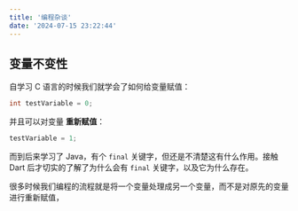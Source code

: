 ```yaml
---
title: '编程杂谈'
date: '2024-07-15 23:22:44'
---
```


## 变量不变性

自学习 C 语言的时候我们就学会了如何给变量赋值：

```c
int testVariable = 0;
```

并且可以对变量 **重新赋值**：

```c
testVariable = 1;
```

而到后来学习了 Java，有个 `final` 关键字，但还是不清楚这有什么作用。接触 Dart 后才切实的了解了为什么会有 `final` 关键字，以及它为什么存在。

很多时候我们编程的流程就是将一个变量处理成另一个变量，而不是对原先的变量进行重新赋值，
